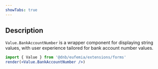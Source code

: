 ```yaml
---
showTabs: true
---
```


## Description

`Value.BankAccountNumber` is a wrapper component for displaying string values, with user experience tailored for bank account number values.

```jsx
import { Value } from '@dnb/eufemia/extensions/forms'
render(<Value.BankAccountNumber />)
```
